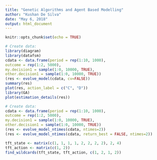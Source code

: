 ---
title: "Genetic Algorithms and Agent Based Modelling"
author: "Kushan De Silva"
date: "May 6, 2018"
output: html_document
---

```{r setup, include=FALSE}
knitr::opts_chunk$set(echo = TRUE)
```

```{r}
# Create data:
library(diagram)
library(datafsm)
cdata <- data.frame(period = rep(1:10, 1000),
outcome = rep(1:2, 5000),
my.decision1 = sample(1:0, 10000, TRUE),
other.decision1 = sample(1:0, 10000, TRUE))
(res <- evolve_model(cdata, cv=FALSE))
summary(res)
plot(res, action_label = c("C", "D"))
library(GA)
plot(estimation_details(res))

# Create data:
cdata <- data.frame(period = rep(1:10, 1000),
outcome = rep(1:2, 5000),
my.decision1 = sample(1:0, 10000, TRUE),
other.decision1 = sample(1:0, 10000, TRUE))
(res <- evolve_model_ntimes(cdata, ntimes=2))
(res <- evolve_model_ntimes(cdata, return_best = FALSE, ntimes=2))

tft_state <- matrix(c(1, 1, 1, 1, 2, 2, 2, 2), 2, 4)
tft_action <- matrix(c(1, 2))
find_wildcards(tft_state, tft_action, c(1, 2, 1, 2))


```

